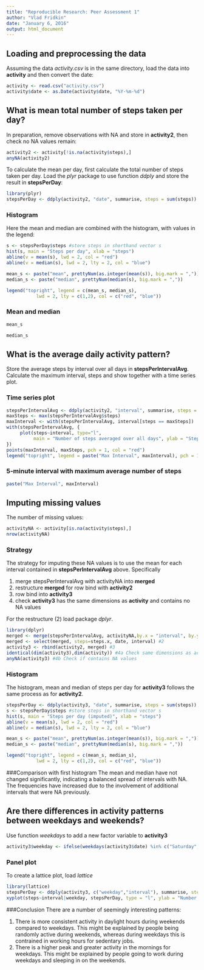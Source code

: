 ```yaml
---
title: "Reproducible Research: Peer Assessment 1"
author: "Vlad Fridkin"
date: "January 6, 2016"
output: html_document
---
```



## Loading and preprocessing the data
Assuming the data _activity.csv_ is in the same directory, load the data into **activity** and then convert the date:
```r
activity <- read.csv("activity.csv")
activity$date <- as.Date(activity$date, "%Y-%m-%d")
```

## What is mean total number of steps taken per day?
In preparation, remove observations with NA and store in **activity2**, then check no NA values remain: 
```r
activity2 <- activity[!is.na(activity$steps),]
anyNA(activity2)
```
To calculate the mean per day, first calculate the total number of steps taken per day. Load the _plyr_ package to use function _ddply_ and store the result in **stepsPerDay**:
```r
library(plyr)
stepsPerDay <- ddply(activity2, "date", summarise, steps = sum(steps))
```    
### Histogram
Here the mean and median are combined with the histogram, with values in the legend:
```r
s <- stepsPerDay$steps #store steps in shorthand vector s
hist(s, main = "Steps per day", xlab = "steps")
abline(v = mean(s), lwd = 2, col = "red")
abline(v = median(s), lwd = 2, lty = 2, col = "blue")

mean_s <- paste("mean", prettyNum(as.integer(mean(s)), big.mark = ","))
median_s <- paste("median", prettyNum(median(s), big.mark = ","))

legend("topright", legend = c(mean_s, median_s), 
           lwd = 2, lty = c(1,2), col = c("red", "blue"))
```

### Mean and median
```r
mean_s
```
```r
median_s
```

## What is the average daily activity pattern?
Store the average steps by interval over all days in **stepsPerIntervalAvg**.  Calculate the maximum interval, steps and show together with a time series plot.

### Time series plot
```r
stepsPerIntervalAvg <- ddply(activity2, "interval", summarise, steps = mean(steps))
maxSteps <- max(stepsPerIntervalAvg$steps)
maxInterval <- with(stepsPerIntervalAvg, interval[steps == maxSteps])
with(stepsPerIntervalAvg, {
     plot(steps~interval, type="l", 
          main = "Number of steps averaged over all days", ylab = "Steps", xlab = "Interval")
})
points(maxInterval, maxSteps, pch = 1, col = "red")
legend("topright", legend = paste("Max Interval", maxInterval), pch = 1, col = "red")
```

### 5-minute interval with maximum average number of steps
```r
paste("Max Interval", maxInterval)
```

## Imputing missing values
The number of missing values:
```r
activityNA <- activity[is.na(activity$steps),]
nrow(activityNA)
```

### Strategy
The strategy for imputing these NA values is to use the mean for each interval contained in **stepsPerIntervalAvg** above.  Specifically

1. merge stepsPerIntervalAvg with activityNA into **merged**
2. restructure **merged** for row bind with **activity2**
3. row bind into **activity3**
4. check **activity3** has the same dimensions as **activity** and contains no NA values

For the restructure (2) load package _dplyr_.
```r
library(dplyr)
merged <- merge(stepsPerIntervalAvg, activityNA,by.x = "interval", by.y = "interval") #1
merged <- select(merged, steps=steps.x, date, interval) #2
activity3 <- rbind(activity2, merged) #3
identical(dim(activity3),dim(activity)) #4a Check same dimensions as activity
anyNA(activity3) #4b Check if contains NA values
```

### Histogram
The histogram, mean and median of steps per day for **activity3** follows the same process as for **activity2**.
```r
stepsPerDay <- ddply(activity3, "date", summarise, steps = sum(steps))
s <- stepsPerDay$steps #store steps in shorthand vector s
hist(s, main = "Steps per day (imputed)", xlab = "steps")
abline(v = mean(s), lwd = 2, col = "red")
abline(v = median(s), lwd = 2, lty = 2, col = "blue")

mean_s <- paste("mean", prettyNum(as.integer(mean(s)), big.mark = ","))
median_s <- paste("median", prettyNum(median(s), big.mark = ","))

legend("topright", legend = c(mean_s, median_s), 
           lwd = 2, lty = c(1,2), col = c("red", "blue"))
```

###Comparison with first histogram
The mean and median have not changed significantly, indicating a balanced spread of intervals with NA.  The frequencies have increased due to the involvement of additional intervals that were NA previously.

## Are there differences in activity patterns between weekdays and weekends?
Use function _weekdays_ to add a new factor variable to **activity3**
```r
activity3$weekday <- ifelse(weekdays(activity3$date) %in% c("Saturday", "Sunday"), "weekend", "weekday")
```

### Panel plot
To create a lattice plot, load _lattice_
```r
library(lattice)
stepsPerDay <- ddply(activity3, c("weekday","interval"), summarise, steps = mean(steps))
xyplot(steps~interval|weekday, stepsPerDay, type = "l", ylab = "Number of steps", xlab = "Interval", layout = c(1,2) )
```

###Conclusion
There are a number of seemingly interesting patterns:

1. There is more consistent activity in daylight hours during weekends compared to weekdays.  This might be explained by people being randomly active during weekends, whereas during weekdays this is contrained in working hours for sedentary jobs.
2. There is a higher peak and greater activity in the mornings for weekdays.  This might be explained by people going to work during weekdays and sleeping in on the weekends.